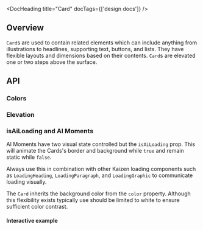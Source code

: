 
<Meta title="Components/Card/Usage Guidelines" of={CardStories} />

<DocHeading title="Card" docTags={['design docs']} />

<ResourceLinks
  sourceCode="https://github.com/cultureamp/kaizen-design-system/tree/main/packages/components/src/Card"
  figma="https://www.figma.com/design/eZKEE5kXbEMY3lx84oz8iN/%F0%9F%92%9C-Heart-UI-Kit?m=auto&node-id=1929-14084"
  designGuidelines="https://cultureamp.atlassian.net/wiki/spaces/DesignSystem/pages/3082094938/Card"
  apiSpecification="/?path=/docs/components-card-api-specification--docs"
/>

<KAIOInstallation exportNames="Card" />

## Overview

`Card`s are used to contain related elements which can include anything from illustrations to headlines, supporting text, buttons, and lists. They have flexible layouts and dimensions based on their contents. `Card`s are elevated one or two steps above the surface.

<Canvas of={CardStories.Playground} />
<Controls of={CardStories.Playground} />

## API

### Colors

<Canvas of={CardStories.Colors} />

### Elevation

<Canvas of={CardStories.Elevation} />

### isAiLoading and AI Moments

AI Moments have two visual state controlled but the `isAiLoading` prop. This will animate the Cards's border and background while `true` and remain static while `false`.

<Canvas of={CardStories.AIMoment} />

Always use this in combination with other Kaizen loading components such as `LoadingHeading`, `LoadingParagraph`, and `LoadingGraphic` to communicate loading visually.

The `Card` inherits the background color from the `color` property. Although this flexibility exists typically use should be limited to white to ensure sufficient color contrast.

#### Interactive example

<Canvas of={CardStories.InteractiveAIMoment} />

